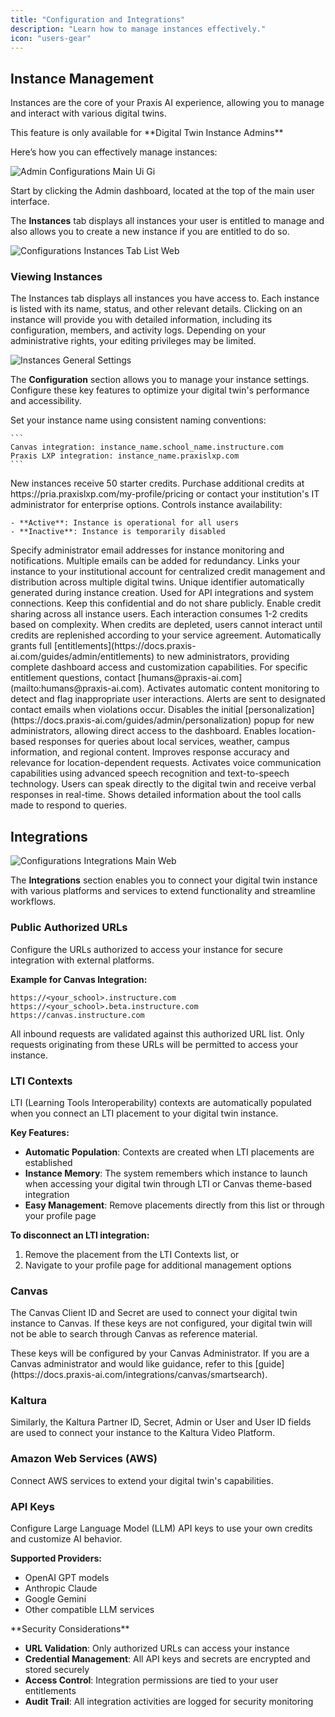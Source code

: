 ```yaml
---
title: "Configuration and Integrations"
description: "Learn how to manage instances effectively."
icon: "users-gear"
---
```


## Instance Management

Instances are the core of your Praxis AI experience, allowing you to manage and interact with various digital twins.

<Note>
  This feature is only available for **Digital Twin Instance Admins**
</Note>

Here’s how you can effectively manage instances:

![Admin Configurations Main Ui Gi](/images/admin-configurations-main-ui.gif)

Start by clicking the <Icon icon="house-chimney" /> Admin dashboard, located at the top of the main user interface.

The **Instances** tab displays all instances your user is entitled to manage and also allows you to create a new instance if you are entitled to do so.

![Configurations Instances Tab List Web](/images/configurations-instances-tab-list.webp)

### Viewing Instances

<CardGroup cols={2}>
  <Card title="List of Instances" icon="pencil" iconType="regular" color="#27b834">
    The Instances tab displays all instances you have access to. Each instance is listed with its name, status, and other relevant details.
  </Card>
  <Card title="Instance Details" icon="gear">
    Clicking on an instance will provide you with detailed information, including its configuration, members, and activity logs.
  </Card>
</CardGroup>

<Warning>
  Depending on your administrative rights, your editing privileges may be limited.
</Warning>

![Instances General Settings](/images/guides/admin/instance-general-settings.webp)

The **Configuration** section allows you to manage your instance settings. Configure these key features to optimize your digital twin's performance and accessibility.

<AccordionGroup>
  <Accordion title="Name">
    Set your instance name using consistent naming conventions:

    ```
    Canvas integration: instance_name.school_name.instructure.com
    Praxis LXP integration: instance_name.praxislxp.com
    ```
  </Accordion>
  <Accordion title="Credits">
    New instances receive 50 starter credits. Purchase additional credits at https://pria.praxislxp.com/my-profile/pricing or contact your institution's IT administrator for enterprise options.
  </Accordion>
  <Accordion title="Status">
    Controls instance availability:

    - **Active**: Instance is operational for all users
    - **Inactive**: Instance is temporarily disabled
  </Accordion>
  <Accordion title="Contact Emails">
    Specify administrator email addresses for instance monitoring and notifications. Multiple emails can be added for redundancy.
  </Accordion>
  <Accordion title="Account">
    Links your instance to your institutional account for centralized credit management and distribution across multiple digital twins.
  </Accordion>
  <Accordion title="Public ID">
    Unique identifier automatically generated during instance creation. Used for API integrations and system connections. Keep this confidential and do not share publicly.
  </Accordion>
  <Accordion title="Pool Credits">
    Enable credit sharing across all instance users. Each interaction consumes 1-2 credits based on complexity. When credits are depleted, users cannot interact until credits are replenished according to your service agreement.
  </Accordion>
  <Accordion title="Grant Entitlements to New Admins">
    Automatically grants full [entitlements](https://docs.praxis-ai.com/guides/admin/entitlements) to new administrators, providing complete dashboard access and customization capabilities. For specific entitlement questions, contact [humans@praxis-ai.com](mailto:humans@praxis-ai.com).
  </Accordion>
  <Accordion title="Enable Moderation">
    Activates automatic content monitoring to detect and flag inappropriate user interactions. Alerts are sent to designated contact emails when violations occur.
  </Accordion>
  <Accordion title="Don't Prompt to Personalize">
    Disables the initial [personalization](https://docs.praxis-ai.com/guides/admin/personalization) popup for new administrators, allowing direct access to the dashboard.
  </Accordion>
  <Accordion title="Use Location">
    Enables location-based responses for queries about local services, weather, campus information, and regional content. Improves response accuracy and relevance for location-dependent requests.
  </Accordion>
  <Accordion title="Enable Convo">
    Activates voice communication capabilities using advanced speech recognition and text-to-speech technology. Users can speak directly to the digital twin and receive verbal responses in real-time.
  </Accordion>
  <Accordion title="Display Agent Details">
    Shows detailed information about the tool calls made to respond to queries.
  </Accordion>
</AccordionGroup>

## Integrations

![Configurations Integrations Main Web](/images/configurations-integrations-main.webp)

The **Integrations** section enables you to connect your digital twin instance with various platforms and services to extend functionality and streamline workflows.

### **Public Authorized URLs**

Configure the URLs authorized to access your instance for secure integration with external platforms.

**Example for Canvas Integration:**

```
https://<your_school>.instructure.com
https://<your_school>.beta.instructure.com
https://canvas.instructure.com
```

All inbound requests are validated against this authorized URL list. Only requests originating from these URLs will be permitted to access your instance.

### **LTI Contexts**

LTI (Learning Tools Interoperability) contexts are automatically populated when you connect an LTI placement to your digital twin instance.

**Key Features:**

- **Automatic Population**: Contexts are created when LTI placements are established
- **Instance Memory**: The system remembers which instance to launch when accessing your digital twin through LTI or Canvas theme-based integration
- **Easy Management**: Remove placements directly from this list or through your profile page

**To disconnect an LTI integration:**

1. Remove the placement from the LTI Contexts list, or
2. Navigate to your profile page for additional management options

### Canvas

The Canvas Client ID and Secret are used to connect your digital twin instance to Canvas. If these keys are not configured, your digital twin will not be able to search through Canvas as reference material.

<Info>
  These keys will be configured by your Canvas Administrator. If you are a Canvas administrator and would like guidance, refer to this [guide](https://docs.praxis-ai.com/integrations/canvas/smartsearch).
</Info>

### Kaltura

Similarly, the Kaltura Partner ID, Secret, Admin or User and User ID fields are used to connect your instance to the Kaltura Video Platform.

### Amazon Web Services (AWS)

Connect AWS services to extend your digital twin's capabilities.

### API Keys

Configure Large Language Model (LLM) API keys to use your own credits and customize AI behavior.

**Supported Providers:**

- OpenAI GPT models
- Anthropic Claude
- Google Gemini
- Other compatible LLM services

<Info>
  **Security Considerations**

  - **URL Validation**: Only authorized URLs can access your instance
  - **Credential Management**: All API keys and secrets are encrypted and stored securely
  - **Access Control**: Integration permissions are tied to your user entitlements
  - **Audit Trail**: All integration activities are logged for security monitoring
</Info>